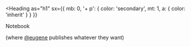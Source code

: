 
<Heading
  as="h1"
  sx={{ mb: 0, '+ p': { color: 'secondary', mt: 1, a: { color: 'inherit' } } }}
>
  Notebook
</Heading>

(where [@eugene](https://eugene.com) publishes whatever they&nbsp;want)

<Nav />

